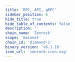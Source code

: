 ```yaml
---
title: 'RPC, API, gRPC'
sidebar_position: 6
hide_title: true
hide_table_of_contents: false
description: ''
chain_name: 'Zenrock'
scope: 'mainnet'
chain_id: 'diamond-1'
binary_version: 'v6.1.16'
icon_url: 'zenrock-icon.svg'
---
```



<PageTitle
  iconUrl="img/zenrock-icon.svg"
  title="Zenrock Public Endpoints"
  chainId="diamond-1"
  version="v6.1.16"
/>

<Endpoints
  api="https://zenrock-api.noders.services"
  rpc="https://zenrock-rpc.noders.services"
  grpc="zenrock-grpc.noders.services:443"
  jsonRpc=""
/>
